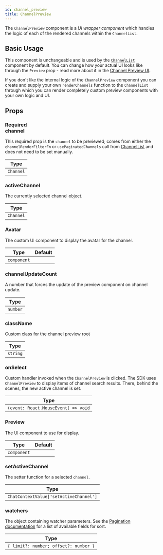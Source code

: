 ```yaml
---
id: channel_preview
title: ChannelPreview
---
```



The `ChannelPreview` component is a _UI wrapper component_ which handles the logic of each of the rendered channels within the `ChannelList`.

## Basic Usage

This component is unchangeable and is used by the [`ChannelList`](../core-components/channel-list.mdx) component by default. You can change how your actual UI looks like through the `Preview` prop - read more about it in the [Channel Preview UI](./channel-preview-ui.mdx).

If you don't like the internal logic of the `ChannelPreview` component you can create and supply your own `renderChannels` function to the `ChannelList` through which you can render completely custom preview components with your own logic and UI.

## Props

### <div class="label required basic">Required</div> channel

This required prop is the `channel` to be previewed; comes from either the `channelRenderFilterFn` or `usePaginatedChannels` call from [ChannelList](https://github.com/GetStream/stream-chat-react/blob/master/src/components/ChannelList/ChannelList.tsx) and does not need to be set manually.

| Type      |
| --------- |
| `Channel` |

### activeChannel

The currently selected channel object.

| Type      |
| --------- |
| `Channel` |

### Avatar

The custom UI component to display the avatar for the channel.

| Type        | Default                                                    |
| ----------- | ---------------------------------------------------------- |
| `component` | <GHComponentLink text='Avatar' path='/Avatar/Avatar.tsx'/> |

### channelUpdateCount

A number that forces the update of the preview component on channel update.

| Type     |
| -------- |
| `number` |

### className

Custom class for the channel preview root

| Type     |
| -------- |
| `string` |

### onSelect

Custom handler invoked when the `ChannelPreview` is clicked. The SDK uses `ChannelPreview` to display items of channel search results. There, behind the scenes, the new active channel is set.

| Type                                |
| ----------------------------------- |
| `(event: React.MouseEvent) => void` |

### Preview

The UI component to use for display.

| Type        | Default                                                                                              |
| ----------- | ---------------------------------------------------------------------------------------------------- |
| `component` | <GHComponentLink text='ChannelPreviewMessenger' path='/ChannelPreview/ChannelPreviewMessenger.tsx'/> |

### setActiveChannel

The setter function for a selected `channel`.

| Type                                   |
| -------------------------------------- |
| `ChatContextValue['setActiveChannel']` |

### watchers

The object containing watcher parameters. See the [Pagination documentation](https://getstream.io/chat/docs/react/channel_pagination/?language=js) for a list of available fields for sort.

| Type                                  |
| ------------------------------------- |
| `{ limit?: number; offset?: number }` |
